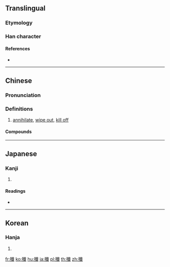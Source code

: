{{also|歼|殱}}
==Translingual==
{{Han simplified forms|殲|殱|歼}}

===Etymology===
{{Han compound|歹|韱|c1=s|c2=p|ls=psc}}

===Han character===
{{Han char|rn=78|rad=歹|as=17|sn=21|four=13250|canj=MNOIM|ids=⿰歹韱}}

====References====
* {{Han ref|kx=0584.110|dkj=16608|dj=0977.010|hdz=21396.100|uh=6BB2|ud=27570|bh=C4E8|bd=50408}}

----

==Chinese==
{{zh-forms|s=歼}}

===Pronunciation===
{{zh-pron
|m=jiān
|c=cim1
|mc=y
|oc=y
|ma=
|cat=v
}}

===Definitions===
{{zh-hanzi}}

# [[annihilate]], [[wipe out]], [[kill off]]

====Compounds====
{{zh-der|殲擊|殲擊機|殲滅|殲滅戰}}

----

==Japanese==

===Kanji===
{{ja-kanji|grade=|rs=歹17}}

# {{defn|lang=ja|sort=歹17}}

====Readings====
* {{ja-readings|on=[[せん]] (sen)|kun=[[つくす]] (tsukusu), [[ほろぼす]] (horobosu)}}

----

==Korean==

===Hanja===
{{ko-hanja|hangeul=섬|eumhun=|rv=seom|mr=sŏm|y=sem}}

# {{defn|lang=ko|sort=歹17}}

[[fr:殲]]
[[ko:殲]]
[[hu:殲]]
[[ja:殲]]
[[pl:殲]]
[[th:殲]]
[[zh:殲]]